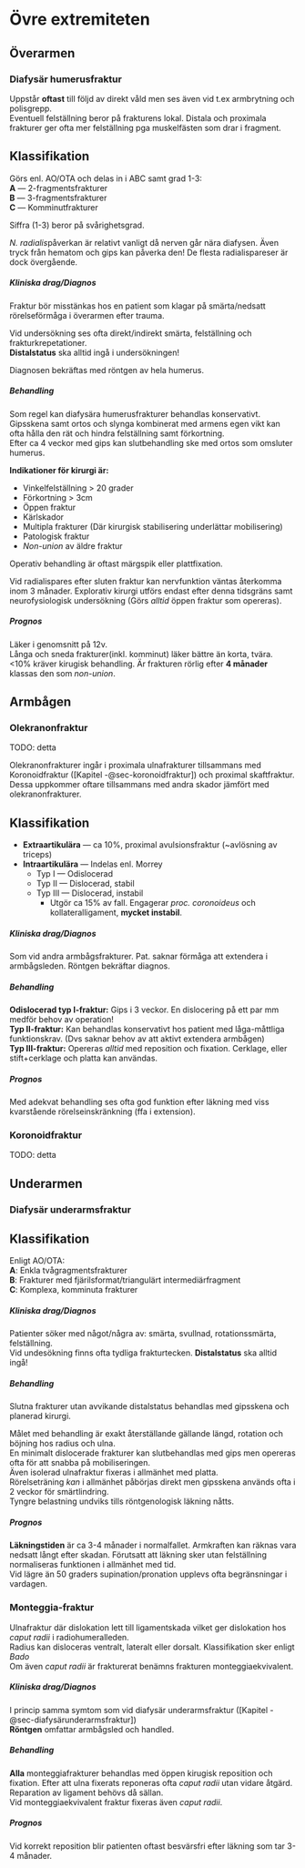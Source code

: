 # Övre extremiteten

## Överarmen

### Diafysär humerusfraktur

Uppstår **oftast** till följd av direkt våld men ses även vid t.ex armbrytning och polisgrepp.      
Eventuell felställning beror på frakturens lokal. Distala och proximala frakturer ger ofta mer felställning pga muskelfästen som drar i fragment.

::: {.callout-tip}

## Klassifikation

Görs enl. AO/OTA och delas in i ABC samt grad 1-3:       
**A** --- 2-fragmentsfrakturer      
**B** --- 3-fragmentsfrakturer      
**C** --- Komminutfrakturer         

Siffra (1-3) beror på svårighetsgrad.
:::

*N. radialis*påverkan är relativt vanligt då nerven går nära diafysen. Även tryck från hematom och gips kan påverka den! De flesta radialispareser är dock övergående.

##### Kliniska drag/Diagnos

Fraktur bör misstänkas hos en patient som klagar på smärta/nedsatt rörelseförmåga i överarmen efter trauma.

Vid undersökning ses ofta direkt/indirekt smärta, felställning och frakturkrepetationer.        
**Distalstatus** ska alltid ingå i undersökningen!

Diagnosen bekräftas med röntgen av hela humerus.

##### Behandling

Som regel kan diafysära humerusfrakturer behandlas konservativt.        
Gipsskena samt ortos och slynga kombinerat med armens egen vikt kan ofta hålla den rät och hindra felställning samt förkortning.       
Efter ca 4 veckor med gips kan slutbehandling ske med ortos som omsluter humerus.

**Indikationer för kirurgi är:**

- Vinkelfelställning > 20 grader
- Förkortning > 3cm
- Öppen fraktur 
- Kärlskador
- Multipla frakturer (Där kirurgisk stabilisering underlättar mobilisering)
- Patologisk fraktur 
- *Non-union* av äldre fraktur

Operativ behandling är oftast märgspik eller plattfixation.

Vid radialispares efter sluten fraktur kan nervfunktion väntas återkomma inom 3 månader. Explorativ kirurgi utförs endast efter denna tidsgräns samt neurofysiologisk undersökning (Görs *alltid* öppen fraktur som opereras).

##### Prognos

Läker i genomsnitt på 12v.      
Långa och sneda frakturer(inkl. komminut) läker bättre än korta, tvära.         
<10% kräver kirugisk behandling. Är frakturen rörlig efter **4 månader** klassas den som *non-union*.

## Armbågen

### Olekranonfraktur {#sec-olekranonfraktur}

TODO: detta

Olekranonfrakturer ingår i proximala ulnafrakturer tillsammans med
Koronoidfraktur ([Kapitel -@sec-koronoidfraktur]) och proximal skaftfraktur.
Dessa uppkommer oftare tillsammans med andra skador jämfört med
olekranonfrakturer.

::: {.callout-tip}
## Klassifikation

- **Extraartikulära** --- ca 10%, proximal avulsionsfraktur (~avlösning av triceps)
- **Intraartikulära** --- Indelas enl. Morrey
  - Typ I --- Odislocerad
  - Typ II --- Dislocerad, stabil
  - Typ III --- Dislocerad, instabil
    - Utgör ca 15% av fall. Engagerar *proc. coronoideus* och
    kollateralligament, **mycket instabil**.

:::

##### Kliniska drag/Diagnos

Som vid andra armbågsfrakturer. Pat. saknar förmåga att extendera i
armbågsleden. Röntgen bekräftar diagnos.

##### Behandling

**Odislocerad typ I-fraktur:** Gips i 3 veckor. En dislocering på ett par mm
medför behov av operation!          
**Typ II-fraktur:** Kan behandlas konservativt hos patient med låga-måttliga
funktionskrav. (Dvs saknar behov av att aktivt extendera armbågen)          
**Typ III-fraktur:** Opereras *alltid* med reposition och fixation. Cerklage,
eller stift+cerklage och platta kan användas.

##### Prognos

Med adekvat behandling ses ofta god funktion efter läkning med viss kvarstående
rörelseinskränkning (ffa i extension).

### Koronoidfraktur {#sec-koronoidfraktur}

TODO: detta

## Underarmen

### Diafysär underarmsfraktur {#sec-diafysärunderarmsfraktur}

::: {.callout-tip}
## Klassifikation

Enligt AO/OTA:          
**A**: Enkla tvågragmentsfrakturer      
**B**: Frakturer med fjärilsformat/triangulärt intermediärfragment          
**C**: Komplexa, komminuta frakturer
:::

##### Kliniska drag/Diagnos

Patienter söker med något/några av: smärta, svullnad, rotationssmärta, felställning.        
Vid undesökning finns ofta tydliga frakturtecken. **Distalstatus** ska alltid ingå!

##### Behandling

Slutna frakturer utan avvikande distalstatus behandlas med gipsskena och planerad kirurgi.

Målet med behandling är exakt återställande gällande längd, rotation och böjning hos radius och ulna.       
En minimalt dislocerade frakturer kan slutbehandlas med gips men opereras ofta
för att snabba på mobiliseringen.       
Även isolerad ulnafraktur fixeras i allmänhet med platta.       
Rörelseträning *kan* i allmänhet påbörjas direkt men gipsskena används ofta i 2
veckor för smärtlindring.       
Tyngre belastning undviks tills röntgenologisk läkning nåtts.

##### Prognos

**Läkningstiden** är ca 3-4 månader i normalfallet. Armkraften kan räknas vara
nedsatt långt efter skadan. Förutsatt att läkning sker utan felställning
normaliseras funktionen i allmänhet med tid.         
Vid lägre än 50 graders supination/pronation upplevs ofta begränsningar i
vardagen.

### Monteggia-fraktur

Ulnafraktur där dislokation lett till ligamentskada vilket ger dislokation hos
*caput radii* i radiohumeralleden.          
Radius kan disloceras ventralt, lateralt eller dorsalt. Klassifikation sker
enligt *Bado*       
Om även *caput radii* är frakturerat benämns frakturen monteggiaekvivalent.

##### Kliniska drag/Diagnos

I princip samma symtom som vid diafysär
underarmsfraktur ([Kapitel -@sec-diafysärunderarmsfraktur])         
**Röntgen** omfattar armbågsled och handled.

##### Behandling

**Alla** monteggiafrakturer behandlas med öppen kirugisk reposition och fixation. Efter att ulna fixerats
reponeras ofta *caput radii* utan vidare åtgärd. Reparation av ligament behövs då sällan.           
Vid monteggiaekvivalent fraktur fixeras även *caput radii*.

##### Prognos

Vid korrekt reposition blir patienten oftast besvärsfri efter läkning som tar
3-4 månader.
